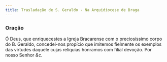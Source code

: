 ```yaml
---
title: Trasladação de S. Geraldo - Na Arquidiocese de Braga
---
```


### Oração

Ó Deus, que enriquecestes a Igreja Bracarense com o preciosíssimo corpo do
B. Geraldo, concedei-nos propício que imitemos fielmente os exemplos das
virtudes daquele cujas relíquias honramos com filial devoção. Por nosso
Senhor <em>&c.</em>

